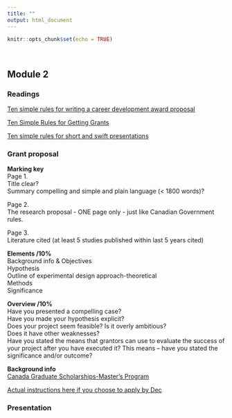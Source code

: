 ```yaml
---
title: ""
output: html_document
---
```


```r
knitr::opts_chunk$set(echo = TRUE)
```
<br>

## Module 2  

### Readings  

[Ten simple rules for writing a career development award proposal](https://journals.plos.org/ploscompbiol/article?id=10.1371/journal.pcbi.1005863)  

[Ten Simple Rules for Getting Grants](https://journals.plos.org/ploscompbiol/article?id=10.1371/journal.pcbi.0020012)  

[Ten simple rules for short and swift presentations](https://journals.plos.org/ploscompbiol/article?id=10.1371/journal.pcbi.1005373)   

### Grant proposal  
**Marking key**  
Page 1.  
Title clear?  
Summary compelling and simple and plain language (< 1800 words)?  

Page 2.  
The research proposal - ONE page only - just like Canadian Government rules.  

Page 3.  
Literature cited (at least 5 studies published within last 5 years cited)  

**Elements /10%**  
Background info & Objectives  
Hypothesis  
Outline of experimental design approach-theoretical  
Methods  
Significance  

**Overview /10%**  
Have you presented a compelling case?  
Have you made your hypothesis explicit?  
Does your project seem feasible? Is it overly ambitious?   
Does it have other weaknesses?   
Have you stated the means that grantors can use to evaluate the success of your project after you have executed it? This means – have you stated the significance and/or outcome?  

**Background info**  
[Canada Graduate Scholarships-Master’s Program](http://www.nserc-crsng.gc.ca/students-etudiants/pg-cs/cgsm-bescm_eng.asp)  

[Actual instructions here if you choose to apply by Dec](http://www.nserc-crsng.gc.ca/ResearchPortal-PortailDeRecherche/Instructions-Instructions/CGS_M-BESC_M_eng.asp)

  



### Presentation  

